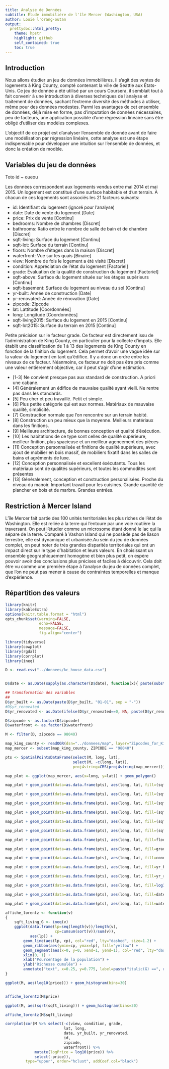 ```yaml
---
title: Analyse de Données
subtitle: Étude immobilière de l'île Mercer (Washington, USA)
author: Louie l'orang-outan
output:
  prettydoc::html_pretty:
    theme: hpstr
    highlight: github
    self_contained: true
    toc: true
---
```


## Introduction

Nous allons étudier un jeu de données immobilières. Il s'agit des ventes de logements à King County, compté contenant la ville de Seattle aux États-Unis. Ce jeu de donnée a été utilisé par un cours Coursera, il semblait tout à fait convenir à une introduction à diverses techniques de l'analyse et traitement de données, sachant l'extreme diversité des méthodes à utiliser, même pour des données modestes. Parmi les avantages de cet ensemble de données, déjà mise en forme, pas d'imputation de données nécessaires, peu de facteurs, une application possible d'une régression linéaire sans être obligé d'utiliser des modèles complexes.

L'objectif de ce projet est d'analyser l'ensemble de donnée avant de faire une modélisation par régression linéaire, cette analyse est une étape indispensable pour développer une intuition sur l'ensemble de données, et donc la création de modèle.

## Variables du jeu de données

Toto 
id
  ~ oueou 

Les données correspondent aux logements vendus entre mai 2014 et mai 2015. Un logement est constitué d'une surface habitable et d'un terrain. À chacun de ces logements sont associés les 21 facteurs suivants: 

* id:              Identifiant du logement (ignoré pour l'analyse) 
* date:            Date de vente du logement [Date]
* price:           Prix de vente [Continu]
* bedrooms:        Nombre de chambres [Discret]
* bathrooms:       Ratio entre le nombre de salle de bain et de chambre [Discret]
* sqft-living:     Surface du logement [Continu]
* sqft-lot:        Surface du terrain [Continu]
* floors:          Nombre d'étages dans la maison [Discret]
* waterfront:      Vue sur les quais [Binaire]
* view:            Nombre de fois le logement a été visité [Discret]
* condition:       Appréciation de l'état du logement [Factoriel]
* grade:           Évaluation de la qualité de construction du logement [Factoriel]
* sqft-above:      Surface du logement située sur les étages supérieurs [Continu]
* sqft-basement:   Surface du logement au niveau du sol [Continu]
* yr-built:        Année de construction [Date]
* yr-renovated:    Année de rénovation [Date]
* zipcode:         Zipcode 
* lat:             Lattitude [Coordonnées]
* long:            Longitude [Coordonnées]
* sqft-living2015: Surface du logement en 2015 [Continu]
* sqft-lot2015:    Surface du terrain en 2015 [Continu]

Petite précision sur le facteur grade. Ce facteur est directement issu de l'administration de King County, en particulier pour la collecte d'impots. Elle établit une classification de 1 à 13 des logements de King County en fonction de la finition du logement. Cela permet d'avoir une vague idée sur la valeur du logement en tant qu'édifice. Il y a donc un ordre entre les niveaux de ce facteur. Néanmoins, ce facteur ne doit pas être pris comme une valeur entièrement objective, car il peut s'agir d'une estimation.

* [1-3] Ne convient presque pas aux standard de construction. A priori une cabane.
* [4] Généralement un édifice de mauvaise qualité ayant vielli. Ne rentre pas dans les standards.
* [5] Peu cher et peu travaillé. Petit et simple.
* [6] Plus petite catégorie qui est aux normes. Matériaux de mauvaise qualité, simplicité.
* [7] Construction normale que l'on rencontre sur un terrain habité.
* [8] Construction un peu mieux que la moyenne. Meilleurs matériaux dans les finitions.
* [9] Meilleure architecture, de bonnes conception et qualité d'éxécution.
* [10] Les habitations de ce type sont celles de qualité supérieure, meilleur finition, plus spacieuse et un meilleur agencement des pièces
* [11] Conception personnalisée et finitions de qualité supérieure, avec ajout de mobilier en bois massif, de mobiliers fixatif dans les salles de bains et agréments de luxe.
* [12] Conception personnalisée et excellent éxécutants. Tous les matériaux sont de qualités supérieurs, et toutes les commodités sont présentes
* [13] Généralement, conception et construction personalisées. Proche du niveau du manoir. Important travail pour les cuisines. Grande quantité de plancher en bois et de marbre. Grandes entrées.

## Restriction à Mercer Island

L'île Mercer fait partie des 100  unités territoriales les plus riches de l'état de Washington. Elle est reliée à la terre qui l'entoure par une voie routière la traversant. On peut l'étudier comme un microsome étant donné le lac qui la sépare de la terre. Comparé à Vashon Island qui ne possède pas de liason terrestre, elle est dynamique et urbanisée.Au sein du jeu de données complet, on peut noter de très grandes disparités territoriales qui ont un impact direct sur le type d'habitation et leurs valeurs. En choisissant un ensemble géographiquement homogène et bien plus petit, on espère pouvoir avoir des conclusions plus précises et faciles à découvrir. 
Cela doit être vu comme une première étape à l'analyse du jeu de données complet, que l'on ne peut pas mener à cause de contraintes temporelles et manque d'expérience.

## Répartition des valeurs

```r
library(knitr)
library(kableExtra)
options(knitr.table.format = "html")
opts_chunk$set(warning=FALSE,
               echo=FALSE,
               message=FALSE,
               fig.align="center")
```

```r
library(tidyverse)
library(cowplot)
library(rgdal)
library(corrplot)
library(ineq)
```

```r
D <- read.csv("../donnees/kc_house_data.csv")


D$date <- as.Date(sapply(as.character(D$date), function(x){ paste(substr(x, 0, 4), substr(x, 5, 6), substr(x, 7, 8), sep = "-") }, USE.NAMES = F))

## transformation des variables
## 
D$yr_built <- as.Date(paste(D$yr_built, "01-01", sep = "-"))
#D$yr_renovated 
D$yr_renovated <- as.Date(ifelse(D$yr_renovated==0, NA, paste(D$yr_renovated, "01-01", sep="-")))

D$zipcode <- as.factor(D$zipcode)
D$waterfront <- as.factor(D$waterfront)

M <- filter(D, zipcode == 98040)
```
```r
map_king_county <- readOGR(dsn="../donnees/map", layer="Zipcodes_for_King_County_and_Surrounding_Area_Shorelines__zipcode_shore_area")
map_mercer <- subset(map_king_county, ZIPCODE == "98040")

pts <- SpatialPointsDataFrame(select(M, long, lat),
                              select(M, -c(long, lat)),
                              proj4string=CRS(proj4string(map_mercer)))
```

```r
map_plot <- ggplot(map_mercer, aes(x=long, y=lat)) + geom_polygon()

map_plot + geom_point(data=as.data.frame(pts), aes(long, lat, fill=(sqft_living15)^0.5) ,shape=23, size=3)

map_plot + geom_point(data=as.data.frame(pts), aes(long, lat, fill=(sqft_living)^0.5) ,shape=23, size=3)

map_plot + geom_point(data=as.data.frame(pts), aes(long, lat, fill=(sqft_lot15)^0.5) ,shape=23, size=3)

map_plot + geom_point(data=as.data.frame(pts), aes(long, lat, fill=(sqft_lot)^0.5, outlier.colour="red") ,shape=23, size=3)

map_plot + geom_point(data=as.data.frame(pts), aes(long, lat, fill=(sqft_basement)^0.5) ,shape=23, size=3)

map_plot + geom_point(data=as.data.frame(pts), aes(long, lat, fill=(sqft_above)^0.5) ,shape=23, size=3)

map_plot + geom_point(data=as.data.frame(pts), aes(long, lat, fill=floors) ,shape=23, size=3)

map_plot + geom_point(data=as.data.frame(pts), aes(long, lat, fill=grade) ,shape=23, size=3)

map_plot + geom_point(data=as.data.frame(pts), aes(long, lat, fill=condition) ,shape=23, size=3)

map_plot + geom_point(data=as.data.frame(pts), aes(long, lat, fill=yr_built) ,shape=23, size=3)

map_plot + geom_point(data=as.data.frame(pts), aes(long, lat, fill=yr_renovated) ,shape=23, size=3)

map_plot + geom_point(data=as.data.frame(pts), aes(long, lat, fill=log10(price)) ,shape=23, size=3)

map_plot + geom_point(data=as.data.frame(pts), aes(long, lat, fill=date), shape=23, size=3) + scale_shape_identity()

map_plot + geom_point(data=as.data.frame(pts), aes(long, lat, fill=waterfront) ,shape=23, size=3) + scale_fill_manual(values=c("grey30", "skyblue"))
```

```r
affiche_lorentz <- function(v)
{
    sqft_living_G <- ineq(v)
    ggplot(data.frame(lp=seq(length(v))/length(v),
                      cp=cumsum(sort(v))/sum(v)),
           aes(lp)) +
        geom_line(aes(lp, cp), col="red", lty="dashed", size=1.2) +
        geom_ribbon(aes(ymin=cp, ymax=lp), fill="yellow") +
        geom_segment(aes(x=0, y=0, xend=1, yend=1), col="red", lty="dashed") +
        xlim(0, 1) +
        xlab("Pourcentage de la population") +
        ylab("Richesse cumulée") +
        annotate("text", x=0.25, y=0.775, label=paste("italic(G) ==", round(sqft_living_G, 2)), parse=TRUE, size=10)
}
```

```r
ggplot(M, aes(log10(price))) + geom_histogram(bins=30)


affiche_lorentz(M$price)
```

```r
ggplot(M, aes(sqrt(sqft_living))) + geom_histogram(bins=30)

affiche_lorentz(M$sqft_living)
```

```r
corrplot(cor(M %>% select(-c(view, condition, grade, 
                          lat, long, 
                          date, yr_built, yr_renovated,
                          id, 
                          zipcode, 
                          waterfront)) %>%
             mutate(logPrice = log10(price)) %>%
             select(-price)),
         type="upper", order="hclust", addCoef.col="black")
```
